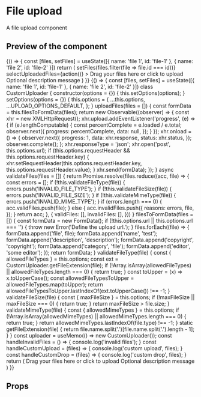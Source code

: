 


<Meta title="File upload" component={FileUpload} />

# File upload

A file upload component

## Preview of the component

<Canvas>
	<Story name='Base'>
		{() => {
			const [files, setFiles] = useState([{
				name: 'file 1',
				id: 'file-1'
			}, {
				name: 'file 2',
				id: 'file-2'
			}])
			return (
				<FileUpload
					id="my-upload"
					options={{
						allowedMimeTypes: ['image/jpeg'],
						allowedFileTypes: ['jpg', 'png'],
						maxFileSize: 5000000000000000,
						url: 'api/upload',
						fileLimit: 3,
					}}
					files={files}
					removeFile={(id, index) => setFiles(files.filter(file => file.id === id))}
					selectUploadedFiles={action()}
				>
					<FileUploadMessage>Drag your files here or click to upload</FileUploadMessage>
					<FileUploadDescription>Optional description message</FileUploadDescription>
				</FileUpload>
			)
		}}
	</Story>
</Canvas>

<Canvas>
	<Story name='CustomUploader'>
		{() => {
			const [files, setFiles] = useState([{
				name: 'file 1',
				id: 'file-1'
			}, {
				name: 'file 2',
				id: 'file-2'
			}])
			class CustomUploader {
				constructor(options = {}) {
					this.setOptions(options);
				}
				setOptions(options = {}) {
					this.options = {
						...this.options,
						...UPLOAD_OPTIONS_DEFAULT,
					};
				}
				uploadFiles(files = []) {
					const formData = this.filesToFormData(files);
					return new Observable((observer) => {
						const xhr = new XMLHttpRequest();
						xhr.upload.addEventListener('progress', (e) => {
							if (e.lengthComputable) {
								const percentComplete = e.loaded / e.total;
								observer.next({
									progress: percentComplete,
									data: null,
								});
							}
						});
						xhr.onload = () => {
							observer.next({
								progress: 1,
								data: xhr.response,
								status: xhr.status,
							});
							observer.complete();
						};
						xhr.responseType = 'json';
						xhr.open('post', this.options.url);
						if (this.options.requestHeader && this.options.requestHeader.key) {
							xhr.setRequestHeader(this.options.requestHeader.key, this.options.requestHeader.value);
						}
						xhr.send(formData);
					});
				}
				async validateFiles(files = []) {
					return Promise.resolve(files.reduce((acc, file) => {
						const errors = [];
						if (!this.validateFileType(file)) {
							errors.push('INVALID_FILE_TYPE');
						}
						if (!this.validateFileSize(file)) {
							errors.push('INVALID_FILE_SIZE');
						}
						if (!this.validateMimeType(file)) {
							errors.push('INVALID_MIME_TYPE');
						}
						if (errors.length === 0) {
							acc.validFiles.push(file);
						} else {
							acc.invalidFiles.push({
								reasons: errors,
								file,
							});
						}
						return acc;
					}, {
						validFiles: [],
						invalidFiles: [],
					}))
				}
				filesToFormData(files = []) {
					const formData = new FormData();
					if (!this.options.url || this.options.url === '') {
						throw new Error('Define the upload url.');
					}
					files.forEach((file) => {
						formData.append('file', file);
						formData.append('name', 'test');
						formData.append('description', 'description');
						formData.append('copyright', 'copyright');
						formData.append('category', 'file');
						formData.append('editor', 'some editor');
					});
					return formData;
				}
				validateFileType(file) {
					const { allowedFileTypes } = this.options;
					const ext = CustomUploader.getFileExtension(file);
					if (!Array.isArray(allowedFileTypes) || allowedFileTypes.length === 0) {
						return true;
					}
					const toUpper = (x) => x.toUpperCase();
					const allowedFileTypesToUpper = allowedFileTypes.map(toUpper);
					return allowedFileTypesToUpper.lastIndexOf(ext.toUpperCase()) !== -1;
				}
					validateFileSize(file) {
					const { maxFileSize } = this.options;
					if (!maxFileSize || maxFileSize === 0) {
						return true;
					}
					return maxFileSize > file.size;
				}
				validateMimeType(file) {
					const { allowedMimeTypes } = this.options;
					if (!Array.isArray(allowedMimeTypes) || allowedMimeTypes.length === 0) {
						return true;
					}
					return allowedMimeTypes.lastIndexOf(file.type) !== -1;
				}
				static getFileExtension(file) {
					return file.name.split('.')[file.name.split('.').length - 1];
				}
			}
			const uploader = useMemo(() => new CustomUploader());
			const handleInvalidFiles = () => { console.log('invalid files'); }
			const handleCustomUpload = (files) => { console.log('custom upload', files); }
			const handleCustomDrop = (files) => { console.log('custom drop', files); }
			return (
				<FileUploadZone
					autoUpload={false}
					id="test"
					uploader={uploader}
					invalidFiles={handleInvalidFiles}
					onCustomClick={handleCustomUpload}
					onCustomDrop={handleCustomDrop}
				>
					<FileUploadMessage>Drag your files here or click to upload</FileUploadMessage>
					<FileUploadDescription>Optional description message</FileUploadDescription>
				</FileUploadZone>
			)
		}}
	</Story>
</Canvas>

## Props

<ArgsTable of={FileUpload} />
